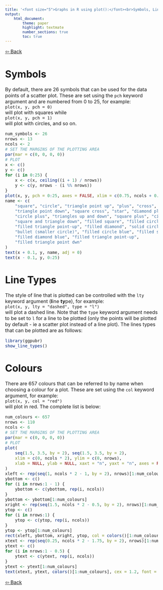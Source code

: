 ```yaml
---
title: '<font size="5">Graphs in R using plot():</font><br>Symbols, Line Types and Colours'
output:
    html_document:
        theme: paper
        highlight: textmate
        number_sections: true
        toc: true
---
```

<font size="3">

[⇦ Back](../../R.html)

Symbols
=======

By default, there are 26 symbols that can be used for the data points of a scatter plot. These are set using the `pch` keyword argument and are numbered from 0 to 25, for example:  
`plot(x, y, pch = 0)`  
will plot with squares while  
`plot(x, y, pch = 1)`  
will plot with circles, and so on.

```r
num_symbols <- 26
nrows <- 13
ncols <- 2
# SET THE MARGINS OF THE PLOTTING AREA
par(mar = c(0, 0, 0, 0))
# PLOT
x <- c()
y <- c()
for (i in 0:25) {
    x <- c(x, ceiling((i + 1) / nrows))
    y <- c(y, nrows - (i %% nrows))
}
plot(x, y, pch = 0:25, axes = FALSE, xlim = c(0.75, ncols + 0.75))
name <- c(
    "square", "circle", "triangle point up", "plus", "cross", "diamond",
    "triangle point down", "square cross", "star", "diamond plus",
    "circle plus", "triangles up and down", "square plus", "circle cross",
    "square and triangle down", "filled square", "filled circle",
    "filled triangle point-up", "filled diamond", "solid circle",
    "bullet (smaller circle)", "filled circle blue", "filled square blue",
    "filled diamond blue", "filled triangle point-up",
    "filled triangle point dwn"
)
text(x + 0.1, y, name, adj = 0)
text(x - 0.1, y, 0:25)
```

Line Types
==========
The style of line that is plotted can be controlled with the `lty` keyword argument (**l**ine **ty**pe), for example:  
`plot(x, y, lty = "dashed", type = "l")`  
will plot a dashed line. Note that the `type` keyword argument needs to be set to `l` for a line to be plotted (only the points will be plotted by default - ie a scatter plot instead of a line plot). The lines types that can be plotted are as follows:

```r
library(ggpubr)
show_line_types()
```

Colours
=======
There are 657 colours that can be referred to by name when choosing a colour for a plot. These are set using the `col` keyword argument, for example:  
`plot(x, y, col = "red")`  
will plot in red. The complete list is below:

```r
num_colours <- 657
nrows <- 110
ncols <- 6
# SET THE MARGINS OF THE PLOTTING AREA
par(mar = c(0, 0, 0, 0))
# PLOT
plot(
    seq(1.5, 3.5, by = 2), seq(1.5, 3.5, by = 2),
    xlim = c(0, ncols * 2), ylim = c(0, nrows),
    xlab = NULL, ylab = NULL, xaxt = "n", yaxt = "n", axes = FALSE, ann = FALSE
)
xleft <- rep(seq(1, ncols * 2 - 1, by = 2), nrows)[1:num_colours]
ybottom <- c()
for (i in nrows:1 - 1) {
    ybottom <- c(ybottom, rep(i, ncols))
}
ybottom <- ybottom[1:num_colours]
xright <- rep(seq(1.5, ncols * 2 - 0.5, by = 2), nrows)[1:num_colours]
ytop <- c()
for (i in nrows:1) {
    ytop <- c(ytop, rep(i, ncols))
}
ytop <- ytop[1:num_colours]
rect(xleft, ybottom, xright, ytop, col = colors()[1:num_colours])
xtext <- rep(seq(0.25, ncols * 2 - 1.75, by = 2), nrows)[1:num_colours]
ytext <- c()
for (i in nrows:1 - 0.5) {
    ytext <- c(ytext, rep(i, ncols))
}
ytext <- ytext[1:num_colours]
text(xtext, ytext, colors()[1:num_colours], cex = 1.2, font = 2)
```

[⇦ Back](../../R.html)

</font>
